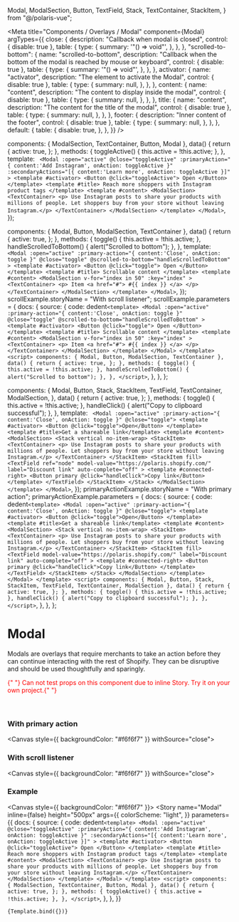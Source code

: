   Modal,
  ModalSection,
  Button,
  TextField,
  Stack,
  TextContainer,
  StackItem,
} from "@/polaris-vue";

<Meta
  title="Components / Overlays / Modal"
  component={Modal}
  argTypes={{
    close: {
      description: "Callback when modal is closed",
      control: { disable: true },
      table: {
        type: {
          summary: '"() => void"',
        },
      },
    },
    "scrolled-to-bottom": {
      name: "scrolled-to-bottom",
      description:
        "Callback when the bottom of the modal is reached by mouse or keyboard",
      control: { disable: true },
      table: {
        type: {
          summary: '"() => void"',
        },
      },
    },
    activator: {
      name: "activator",
      description: "The element to activate the Modal",
      control: { disable: true },
      table: {
        type: {
          summary: null,
        },
      },
    },
    content: {
      name: "content",
      description: "The content to display inside the modal",
      control: { disable: true },
      table: {
        type: {
          summary: null,
        },
      },
    },
    title: {
      name: "content",
      description: "The content for the title of the modal",
      control: { disable: true },
      table: {
        type: {
          summary: null,
        },
      },
    },
    footer: {
      description: "Inner content of the footer",
      control: { disable: true },
      table: {
        type: {
          summary: null,
        },
      },
    },
    default: {
      table: {
        disable: true,
      },
    },
  }}
/>

  components: { ModalSection, TextContainer, Button, Modal },
  data() {
    return {
      active: true,
    };
  },
  methods: {
    toggleActive() {
      this.active = !this.active;
    },
  },
  template: `
    <Modal
      :open="active"
      @close="toggleActive"
      :primaryAction="{ content:'Add Instagram', onAction: toggleActive }"
      :secondaryActions="[{ content:'Learn more', onAction: toggleActive }]"
    >
      <template #activator>
        <Button @click="toggleActive"> Open </Button>
      </template>
      <template #title> Reach more shoppers with Instagram product tags </template>
      <template #content>
        <ModalSection>
          <TextContainer>
            <p> Use Instagram posts to share your products with millions of people. Let shoppers buy from your store without leaving Instagram.</p>
          </TextContainer>
        </ModalSection>
      </template>
    </Modal>`,
});

  components: { Modal, Button, ModalSection, TextContainer },
  data() {
    return {
      active: true,
    };
  },
  methods: {
    toggle() {
      this.active = !this.active;
    },
    handleScrolledToBottom() {
      alert("Scrolled to bottom");
    },
  },
  template: `
    <Modal
      :open="active"
      :primary-action="{ content:'Close', onAction: toggle }"
      @close="toggle"
      @scrolled-to-bottom="handleScrolledToBottom"
    >
      <template #activator>
        <Button @click="toggle">
          Open
        </Button>
      </template>
      <template #title>
        Scrollable content
      </template>
      <template #content>
        <ModalSection
          v-for="index in 50"
          :key="index"
        >
          <TextContainer>
            <p>
              Item <a href="#"> #{{ index }} </a>
            </p>
          </TextContainer>
        </ModalSection>
      </template>
    </Modal>
  `,
});
scrollExample.storyName = "With scroll listener";
scrollExample.parameters = {
  docs: {
    source: {
      code: dedent`
        <template>
          <Modal
            :open="active"
            :primary-action="{ content:'Close', onAction: toggle }"
            @close="toggle"
            @scrolled-to-bottom="handleScrolledToBottom"
          >
            <template #activator>
              <Button @click="toggle">
                Open
              </Button>
            </template>
            <template #title>
              Scrollable content
            </template>
            <template #content>
              <ModalSection
                v-for="index in 50"
                :key="index"
              >
                <TextContainer>
                  <p>
                    Item <a href="#"> #{{ index }} </a>
                  </p>
                </TextContainer>
              </ModalSection>
            </template>
          </Modal>
        </template>
        <script>
          components: { Modal, Button, ModalSection, TextContainer },
          data() {
            return {
              active: true,
            };
          },
          methods: {
            toggle() {
              this.active = !this.active;
            },
            handleScrolledToBottom() {
              alert("Scrolled to bottom");
            },
          },
        </script>
        `,
    },
  },
};

  components: {
    Modal,
    Button,
    Stack,
    StackItem,
    TextField,
    TextContainer,
    ModalSection,
  },
  data() {
    return {
      active: true,
    };
  },
  methods: {
    toggle() {
      this.active = !this.active;
    },
    handleClick() {
      alert("Copy to clipboard successful");
    },
  },
  template: `
    <Modal :open="active" :primary-action="{ content:'Close', onAction: toggle }" @close="toggle">
      <template #activator>
        <Button @click="toggle">Open</Button>
      </template>
      <template #title>Get a shareable link</template>
      <template #content>
        <ModalSection>
          <Stack vertical no-item-wrap>
            <StackItem>
              <TextContainer>
                <p> Use Instagram posts to share your products with millions of people. Let shoppers buy from your store without leaving Instagram.</p>
              </TextContainer>
            </StackItem>
            <StackItem fill>
              <TextField
                ref="node"
                model-value="https://polaris.shopify.com/"
                label="Discount link"
                auto-complete="off"
              >
                <template #connected-right>
                  <Button primary @click="handleClick">Copy link</Button>
                </template>
              </TextField>
            </StackItem>
          </Stack>
        </ModalSection>
      </template>
    </Modal>`,
});
primaryActionExample.storyName = "With primary action";
primaryActionExample.parameters = {
  docs: {
    source: {
      code: dedent`
        <template>
          <Modal :open="active" :primary-action="{ content:'Close', onAction: toggle }" @close="toggle">
            <template #activator>
              <Button @click="toggle">Open</Button>
            </template>
            <template #title>Get a shareable link</template>
            <template #content>
              <ModalSection>
                <Stack vertical no-item-wrap>
                  <StackItem>
                    <TextContainer>
                      <p> Use Instagram posts to share your products with millions of people. Let shoppers buy from your store without leaving Instagram.</p>
                    </TextContainer>
                  </StackItem>
                  <StackItem fill>
                    <TextField
                      model-value="https://polaris.shopify.com/"
                      label="Discount link"
                      auto-complete="off"
                    >
                      <template #connected-right>
                        <Button primary @click="handleClick">Copy link</Button>
                      </template>
                    </TextField>
                  </StackItem>
                </Stack>
              </ModalSection>
            </template>
          </Modal>
        </template>
        <script>
          components: { Modal, Button, Stack, StackItem, TextField, TextContainer, ModalSection },
          data() {
            return {
              active: true,
            };
          },
          methods: {
            toggle() {
              this.active = !this.active;
            },
            handleClick() {
              alert("Copy to clipboard successful");
            },
          },
        </script>
      `,
    },
  },
};

# Modal

Modals are overlays that require merchants to take an action before they can continue interacting with the rest of Shopify. They can be disruptive and should be used thoughtfully and sparingly.

<font color="red">
  {" "}
  Can not test props on this component due to inline Story. Try it on your own project.{" "}
</font>

<br />
<br />
<br />

### With primary action

<Canvas style={{ backgroundColor: "#f6f6f7" }} withSource="close">
  <Story story={primaryActionExample} height="500px" inline={false} />
</Canvas>

### With scroll listener

<Canvas style={{ backgroundColor: "#f6f6f7" }} withSource="close">
  <Story story={scrollExample} height="500px" inline={false} />
</Canvas>

### Example

<Canvas style={{ backgroundColor: "#f6f6f7" }}>
  <Story
    name="Modal"
    inline={false}
    height="500px"
    args={{
      colorScheme: "light",
    }}
    parameters={{
      docs: {
        source: {
          code: dedent`
            <template>
              <Modal
                :open="active"
                @close="toggleActive"
                :primaryAction="{ content:'Add Instagram', onAction: toggleActive }"
                :secondaryActions="[{ content:'Learn more', onAction: toggleActive }]"
              >
                <template #activator>
                  <Button @click="toggleActive"> Open </Button>
                </template>
                <template #title> Reach more shoppers with Instagram product tags </template>
                <template #content>
                  <ModalSection>
                    <TextContainer>
                      <p> Use Instagram posts to share your products with millions of people. Let shoppers buy from your store without leaving Instagram.</p>
                    </TextContainer>
                  </ModalSection>
                </template>
              </Modal>
            </template>
            <script>
              components: { ModalSection, TextContainer, Button, Modal },
              data() {
                return {
                  active: true,
                };
              },
              methods: {
                toggleActive() {
                  this.active = !this.active;
                },
              },
            </script>
            `,
        },
      },
    }}
  >
    {Template.bind({})}
  </Story>
</Canvas>

<ArgsTable story="Modal" />

